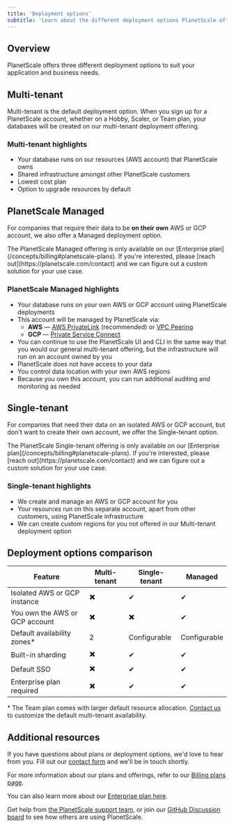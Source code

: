 ```yaml
---
title: 'Deployment options'
subtitle: 'Learn about the different deployment options PlanetScale offers'
---
```


## Overview

PlanetScale offers three different deployment options to suit your application and business needs.

## Multi-tenant

Multi-tenant is the default deployment option. When you sign up for a PlanetScale account, whether on a Hobby, Scaler, or Team plan, your databases will be created on our multi-tenant deployment offering.

### Multi-tenant highlights

- Your database runs on our resources (AWS account) that PlanetScale owns
- Shared infrastructure amongst other PlanetScale customers
- Lowest cost plan
- Option to upgrade resources by default

## PlanetScale Managed

For companies that require their data to be **on their own** AWS or GCP account, we also offer a Managed deployment option. 

<InfoBlock type='note'>
  The PlanetScale Managed offering is only available on our [Enterprise plan](/concepts/billing#planetscale-plans). If you're interested, please [reach out](https://planetscale.com/contact) and we can figure out a custom solution for your use case.
</InfoBlock>

### PlanetScale Managed highlights

- Your database runs on your own AWS or GCP account using PlanetScale deployments
- This account will be managed by PlanetScale via:
  - **AWS** &mdash; [AWS PrivateLink](https://aws.amazon.com/privatelink/) (recommended) or [VPC Peering](https://docs.aws.amazon.com/vpc/latest/peering/what-is-vpc-peering.html)
  - **GCP** &mdash; [Private Service Connect](https://cloud.google.com/vpc/docs/private-access-options)
- You can continue to use the PlanetScale UI and CLI in the same way that you would our general multi-tenant offering, but the infrastructure will run on an account owned by you
- PlanetScale does not have access to your data
- You control data location with your own AWS regions
- Because you own this account, you can run additional auditing and monitoring as needed

## Single-tenant

For companies that need their data on an isolated AWS or GCP account, but don't want to create their own account, we offer the Single-tenant option.

<InfoBlock type='note'>
  The PlanetScale Single-tenant offering is only available on our [Enterprise plan](/concepts/billing#planetscale-plans). If you're interested, please [reach out](https://planetscale.com/contact) and we can figure out a custom solution for your use case.
</InfoBlock>

### Single-tenant highlights

- We create and manage an AWS or GCP account for you
- Your resources run on this separate account, apart from other customers, using PlanetScale infrastructure
- We can create custom regions for you not offered in our Multi-tenant deployment option

## Deployment options comparison

| Feature | Multi-tenant       | Single-tenant     | Managed         |
| - | ------------------------ | -------------------- | -------------------- |
| Isolated AWS or GCP instance | ✖️ | ✔   | ✔ |
| You own the AWS or GCP account | ✖️ | ✖️ | ✔ |
| Default availability zones* | 2 | Configurable  | Configurable |
| Built-in sharding | ✖️ | ✔ | ✔ |
| Default SSO | ✖️ | ✔ | ✔ |
| Enterprise plan required | ✖️ | ✔ | ✔ |

\* The Team plan comes with larger default resource allocation. [Contact us](https://planetscale.com/contact) to customize the default multi-tenant availability.

## Additional resources

If you have questions about plans or deployment options, we'd love to hear from you. Fill out our [contact form](https://planetscale.com/contact) and we'll be in touch shortly.

For more information about our plans and offerings, refer to our [Billing plans page](/concepts/billing#planetscale-plans).

You can also learn more about our [Enterprise plan here](https://planetscale.com/enterprise).

Get help from [the PlanetScale support team](https://www.planetscale.com/support), or join our [GitHub Discussion board](https://github.com/planetscale/discussion/discussions) to see how others are using PlanetScale.
 